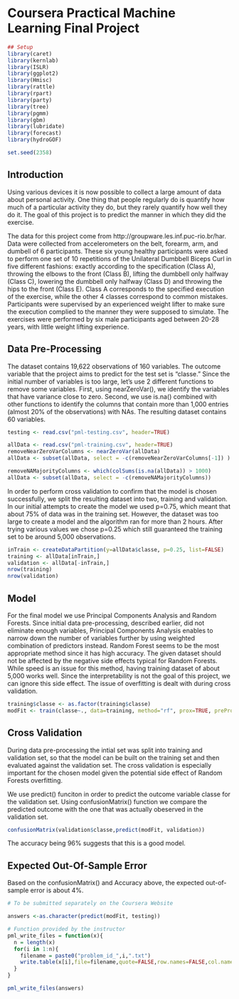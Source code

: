 Coursera Practical Machine Learning Final Project
========================================================

```r
## Setup
library(caret)
library(kernlab)
library(ISLR)
library(ggplot2)
library(Hmisc)
library(rattle)
library(rpart)
library(party)
library(tree)
library(pgmm)
library(gbm)
library(lubridate) 
library(forecast)
library(hydroGOF)

set.seed(2358)
```

## Introduction

Using various devices it is now possible to collect a large amount of data about personal activity. One thing that people regularly do is quantify how much of a particular activity they do, but they rarely quantify how well they do it. The goal of this project is to predict the manner in which they did the exercise. 

The data for this project come from http://groupware.les.inf.puc-rio.br/har. Data were collected from accelerometers on the belt, forearm, arm, and dumbell of 6 participants. These six young healthy participants were asked to perform one set of 10 repetitions of the Unilateral Dumbbell Biceps Curl in five different fashions: exactly according to the specification (Class A), throwing the elbows to the front (Class B), lifting the dumbbell only halfway (Class C), lowering the dumbbell only halfway (Class D) and throwing the hips to the front (Class E). Class A corresponds to the specified execution of the exercise, while the other 4 classes correspond to common mistakes. Participants were supervised by an experienced weight lifter to make sure the execution complied to the manner they were supposed to simulate. The exercises were performed by six male participants aged between 20-28 years, with little weight lifting experience.

## Data Pre-Processing

The dataset contains 19,622 observations of 160 variables. The outcome variable that the project aims to predict for the test set is "classe." Since the initial number of variables is too large, let's use 2 different functions to remove some variables. First, using nearZeroVar(), we identify the variables that have variance close to zero. Second, we use is.na() combined with other functions to identify the columns that contain more than 1,000 entries (almost 20% of the observations) with NAs. The resulting dataset contains 60 variables. 

```r
testing <- read.csv("pml-testing.csv", header=TRUE)

allData <- read.csv("pml-training.csv", header=TRUE)
removeNearZeroVarColumns <- nearZeroVar(allData)
allData <- subset(allData, select = -c(removeNearZeroVarColumns[-1]) )

removeNAMajorityColumns <- which(colSums(is.na(allData)) > 1000)
allData <- subset(allData, select = -c(removeNAMajorityColumns))
```

In order to perform cross validation to confirm that the model is chosen successfully, we split the resulting dataset into two, training and validation. In our initial attempts to create the model we used p=0.75, which meant that about 75% of data was in the training set. However, the dataset was too large to create a model and the algorithm ran for more than 2 hours. After trying various values we chose p=0.25 which still guaranteed the training set to be around 5,000 observations. 

```r
inTrain <- createDataPartition(y=allData$classe, p=0.25, list=FALSE)
training <- allData[inTrain,]
validation <- allData[-inTrain,]
nrow(training)
nrow(validation)
```

## Model

For the final model we use Principal Components Analysis and Random Forests. Since initial data pre-processing, described earlier, did not eliminate enough variables, Principal Components Analysis enables to narrow down the number of variables further by using weighted combination of predictors instead. Random Forest seems to be the most appropriate method since it has high accuracy. The given dataset should not be affected by the negative side effects typical for Random Forests. While speed is an issue for this method, having training dataset of about 5,000 works well. Since the interpretability is not the goal of this project, we can ignore this side effect. The issue of overfitting is dealt with during cross validation. 

```r
training$classe <- as.factor(training$classe)
modFit <- train(classe~., data=training, method="rf", prox=TRUE, preProcess="pca", na.omit=TRUE)
```

## Cross Validation

During data pre-processing the intial set was split into training and validation set, so that the model can be built on the training set and then evaluated against the validation set. The cross validation is especially important for the chosen model given the potential side effect of Random Forests overfitting. 

We use predict() funciton in order to predict the outcome variable classe for the validation set. Using confusionMatrix() function we compare the predicted outcome with the one that was actually obeserved in the validation set. 

```r
confusionMatrix(validation$classe,predict(modFit, validation))
```

The accuracy being 96% suggests that this is a good model. 


## Expected Out-Of-Sample Error

Based on the confusionMatrix() and Accuracy above, the expected out-of-sample error is about 4%.

```r
# To be submitted separately on the Coursera Website

answers <-as.character(predict(modFit, testing))

# Function provided by the instructor
pml_write_files = function(x){
  n = length(x)
  for(i in 1:n){
    filename = paste0("problem_id_",i,".txt")
    write.table(x[i],file=filename,quote=FALSE,row.names=FALSE,col.names=FALSE)
  }
}

pml_write_files(answers)
```
